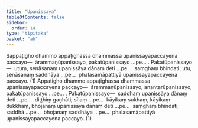 ```yaml
---
title: "Upanissaya"
tableOfContents: false
sidebar:
  order: 14
type: "tipitaka"
basket: "ab"
---
```



<DynamicBreadcrumb />

<Division number="74">

<Paragraph number="709">
Sappaṭigho dhammo appaṭighassa dhammassa upanissayapaccayena paccayo—  ārammaṇūpanissayo, pakatūpanissayo …pe… . <Emphasis>Pakatūpanissayo</Emphasis>—  utuṃ, senāsanaṃ upanissāya dānaṃ deti …pe…  saṃghaṃ bhindati; utu, senāsanaṃ saddhāya …pe…  phalasamāpattiyā upanissayapaccayena paccayo. (1)
</Paragraph>

<Paragraph number="710">
Appaṭigho dhammo appaṭighassa dhammassa upanissayapaccayena paccayo—  ārammaṇūpanissayo, anantarūpanissayo, pakatūpanissayo …pe… . <Emphasis>Pakatūpanissayo</Emphasis>—  saddhaṃ upanissāya dānaṃ deti …pe…  diṭṭhiṃ gaṇhāti; sīlaṃ …pe…  kāyikaṃ sukhaṃ, kāyikaṃ dukkhaṃ, bhojanaṃ upanissāya dānaṃ deti …pe…  saṃghaṃ bhindati; saddhā …pe…  bhojanaṃ saddhāya …pe…  phalasamāpattiyā upanissayapaccayena paccayo. (1)
</Paragraph>
</Division>